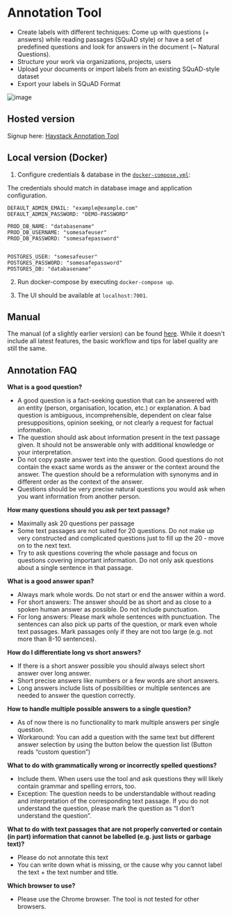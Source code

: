 # Annotation Tool

- Create labels with different techniques: Come up with questions (+ answers) while reading passages (SQuAD style) or have a set of predefined questions and look for answers in the document (~ Natural Questions).
- Structure your work via organizations, projects, users
- Upload your documents or import labels from an existing SQuAD-style dataset
- Export your labels in SQuAD Format

![image](/img/annotation_tool.png)

<div style={{ marginBottom: "3rem" }} />

## Hosted version

Signup here: [Haystack Annotation Tool](https://annotate.deepset.ai/login)

<div style={{ marginBottom: "3rem" }} />

## Local version (Docker)

1. Configure credentials & database in the [`docker-compose.yml`](https://github.com/deepset-ai/haystack/blob/master/annotation_tool/docker-compose.yml):

The credentials should match in database image and application configuration.

    DEFAULT_ADMIN_EMAIL: "example@example.com"
    DEFAULT_ADMIN_PASSWORD: "DEMO-PASSWORD"

    PROD_DB_NAME: "databasename"
    PROD_DB_USERNAME: "somesafeuser"
    PROD_DB_PASSWORD: "somesafepassword"


    POSTGRES_USER: "somesafeuser"
    POSTGRES_PASSWORD: "somesafepassword"
    POSTGRES_DB: "databasename"

2. Run docker-compose by executing `docker-compose up`.

3. The UI should be available at `localhost:7001`.

<div style={{ marginBottom: "3rem" }} />

## Manual

The manual (of a slightly earlier version) can be found [here](https://drive.google.com/file/d/1Wv3OIC0Z7ibHIzOm9Xw_r0gjTFmpl-33/view). While it doesn't include all latest features, the basic workflow and tips for label quality are still the same.

## Annotation FAQ

**What is a good question?**
- A good question is a fact-seeking question that can be answered with an entity (person, organisation, location, etc.) or explanation. A bad question is ambiguous, incomprehensible, dependent on clear false presuppositions, opinion seeking, or not clearly a request for factual information.
- The question should ask about information present in the text passage given. It should not be answerable only with additional knowledge or your interpretation.
-  Do not copy paste answer text into the question. Good questions do not contain the exact same words as the answer or the context around the answer. The question should be a reformulation with synonyms and in different order as the context of the answer.
- Questions should be very precise natural questions you would ask when you want information from another person.

**How many questions should you ask per text passage?**
- Maximally ask 20 questions per passage
- Some text passages are not suited for 20 questions. Do not make up very constructed and complicated questions just to fill up the 20 - move on to the next text.
- Try to ask questions covering the whole passage and focus on questions covering important information. Do not only ask questions about a single sentence in that passage.

**What is a good answer span?**
- Always mark whole words. Do not start or end the answer within a word.
- For short answers: The answer should be as short and as close to a spoken human answer as possible. Do not include punctuation.
- For long answers: Please mark whole sentences with punctuation. The sentences can also pick up parts of the question, or mark even whole text passages. Mark passages only if they are not too large (e.g. not more than 8-10 sentences).

**How do I differentiate long vs short answers?**
- If there is a short answer possible you should always select short answer over long answer.
- Short precise answers like numbers or a few words are short answers.
- Long answers include lists of possibilities or multiple sentences are needed to answer the question correctly.

**How to handle multiple possible answers to a single question?**
- As of now there is no functionality to mark multiple answers per single question.
- Workaround: You can add a question with the same text but different answer selection by using the button below the question list (Button reads “custom question”)

**What to do with grammatically wrong or incorrectly spelled questions?**
- Include them. When users use the tool and ask questions they will likely contain grammar and spelling errors, too.
- Exception: The question needs to be understandable without reading and interpretation of the corresponding text passage. If you do not understand the question, please mark the question as “I don’t understand the question”.

**What to do with text passages that are not properly converted or contain (in part) information that cannot be labelled (e.g. just lists or garbage text)?**
- Please do not annotate this text
- You can write down what is missing, or the cause why you cannot label the text + the text number and title.

**Which browser to use?**
- Please use the Chrome browser. The tool is not tested for other browsers.